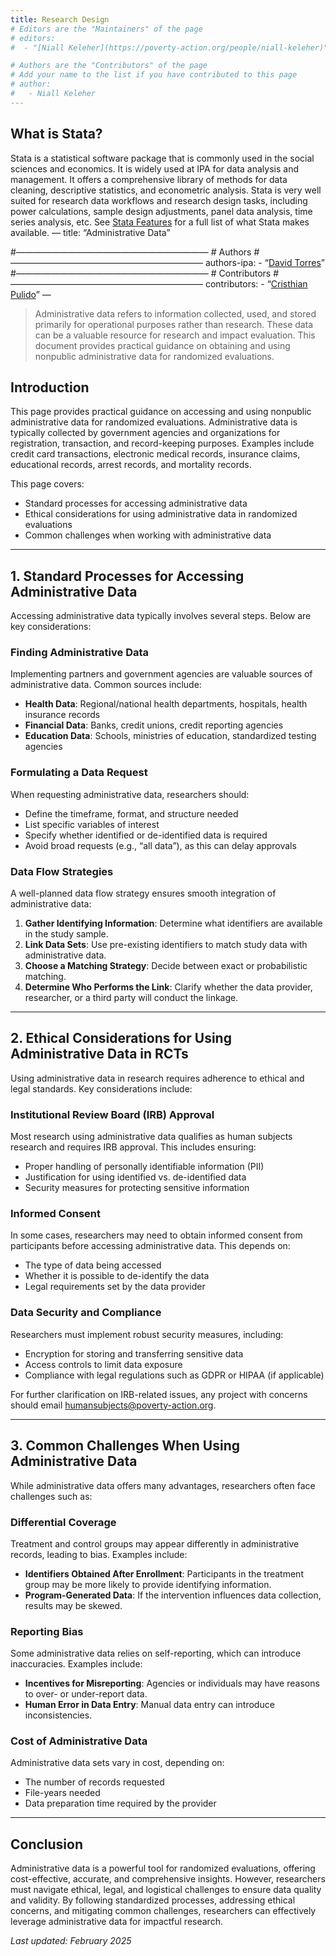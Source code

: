 ```yaml
---
title: Research Design
# Editors are the "Maintainers" of the page
# editors:
#  - "[Niall Keleher](https://poverty-action.org/people/niall-keleher)"

# Authors are the "Contributors" of the page
# Add your name to the list if you have contributed to this page
# author:
#   - Niall Keleher
---
```


## What is Stata?

Stata is a statistical software package that is commonly used in the social sciences and economics.
It is widely used at IPA for data analysis and management. It offers a comprehensive
library of methods for data cleaning, descriptive statistics, and econometric analysis.
Stata is very well suited for research data workflows and research design tasks,
including power calculations, sample design adjustments, panel data analysis,
time series analysis, etc. See [Stata Features](https://www.stata.com/features/)
for a full list of what Stata makes available.
---
title: "Administrative Data"

#------------------------------------------------------------------
# Authors
#------------------------------------------------------------------
authors-ipa:
    - "[David Torres](https://poverty-action.org/people/david-francisco-torres-leon)"
#------------------------------------------------------------------
# Contributors
#------------------------------------------------------------------
contributors:
    - "[Cristhian Pulido](https://poverty-action.org/people/cristhian-pulido)"
---

> Administrative data refers to information collected, used, and stored primarily for operational purposes rather than research. These data can be a valuable resource for research and impact evaluation. This document provides practical guidance on obtaining and using nonpublic administrative data for randomized evaluations.

## Introduction
This page provides practical guidance on accessing and using nonpublic administrative data for randomized evaluations. Administrative data is typically collected by government agencies and organizations for registration, transaction, and record-keeping purposes. Examples include credit card transactions, electronic medical records, insurance claims, educational records, arrest records, and mortality records.

This page covers:

- Standard processes for accessing administrative data
- Ethical considerations for using administrative data in randomized evaluations
- Common challenges when working with administrative data

---

## **1. Standard Processes for Accessing Administrative Data**
Accessing administrative data typically involves several steps. Below are key considerations:

### Finding Administrative Data
Implementing partners and government agencies are valuable sources of administrative data. Common sources include:

- **Health Data**: Regional/national health departments, hospitals, health insurance records
- **Financial Data**: Banks, credit unions, credit reporting agencies
- **Education Data**: Schools, ministries of education, standardized testing agencies

### Formulating a Data Request
When requesting administrative data, researchers should:

- Define the timeframe, format, and structure needed
- List specific variables of interest
- Specify whether identified or de-identified data is required
- Avoid broad requests (e.g., “all data”), as this can delay approvals

### Data Flow Strategies
A well-planned data flow strategy ensures smooth integration of administrative data:

1. **Gather Identifying Information**: Determine what identifiers are available in the study sample.
2. **Link Data Sets**: Use pre-existing identifiers to match study data with administrative data.
3. **Choose a Matching Strategy**: Decide between exact or probabilistic matching.
4. **Determine Who Performs the Link**: Clarify whether the data provider, researcher, or a third party will conduct the linkage.

---

## **2. Ethical Considerations for Using Administrative Data in RCTs**
Using administrative data in research requires adherence to ethical and legal standards. Key considerations include:

### Institutional Review Board (IRB) Approval
Most research using administrative data qualifies as human subjects research and requires IRB approval. This includes ensuring:

- Proper handling of personally identifiable information (PII)
- Justification for using identified vs. de-identified data
- Security measures for protecting sensitive information

### Informed Consent
In some cases, researchers may need to obtain informed consent from participants before accessing administrative data. This depends on:

- The type of data being accessed
- Whether it is possible to de-identify the data
- Legal requirements set by the data provider

### Data Security and Compliance
Researchers must implement robust security measures, including:

- Encryption for storing and transferring sensitive data
- Access controls to limit data exposure
- Compliance with legal regulations such as GDPR or HIPAA (if applicable)

For further clarification on IRB-related issues, any project with concerns should email [humansubjects@poverty-action.org](mailto:humansubjects@poverty-action.org).

---

## **3. Common Challenges When Using Administrative Data**
While administrative data offers many advantages, researchers often face challenges such as:

### Differential Coverage
Treatment and control groups may appear differently in administrative records, leading to bias. Examples include:

- **Identifiers Obtained After Enrollment**: Participants in the treatment group may be more likely to provide identifying information.
- **Program-Generated Data**: If the intervention influences data collection, results may be skewed.

### Reporting Bias
Some administrative data relies on self-reporting, which can introduce inaccuracies. Examples include:

- **Incentives for Misreporting**: Agencies or individuals may have reasons to over- or under-report data.
- **Human Error in Data Entry**: Manual data entry can introduce inconsistencies.

### Cost of Administrative Data
Administrative data sets vary in cost, depending on:

- The number of records requested
- File-years needed
- Data preparation time required by the provider

---

## Conclusion
Administrative data is a powerful tool for randomized evaluations, offering cost-effective, accurate, and comprehensive insights. However, researchers must navigate ethical, legal, and logistical challenges to ensure data quality and validity. By following standardized processes, addressing ethical concerns, and mitigating common challenges, researchers can effectively leverage administrative data for impactful research.

*Last updated: February 2025*
